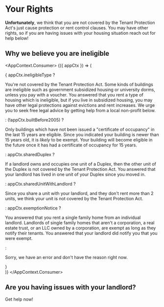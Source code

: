 
# Your Rights

**Unfortunately**, we think that you are not covered by the Tenant Protection Act's just cause protection or rent control clauses. You may have other rights, so if you are having issues with your housing situation reach out for help below!

## Why we believe you are ineligible
<AppContext.Consumer>
    {({ appCtx }) => (
        <div>
            {
                appCtx.ineligibleType ?
                <p>You're not covered by the Tenant Protection Act. Some kinds of buildings are ineligible such as government subsidized housing or university dorms, unless you pay with a voucher. You answered that you rent a type of housing which is ineligible, but if you live in subsidized housing, you may have other legal protections against evictions and rent increases. We urge you to seek free legal advice by getting help from a local non-profit below.</p>
                : (!appCtx.builtBefore2005) ?
                <p>Only buildings which have not been issued a "certificate of occupancy" in the last 15 years are eligible. Since you indicated your building is newer than 15 years old, it is <em>likely</em> to be exempt. Your building will become eligible in the future once it has had a certificate of occupancy for 15 years.</p>
                : appCtx.sharedDuplex ?
                <p>If a landlord owns and occupies one unit of a Duplex, then the other unit of the Duplex is not covered by the Tenant Protection Act. You answered that your landlord has lived in one unit of your Duplex since you moved in.</p>
                : appCtx.sharedUnitWithLandlord ?
                <p>Since you share a unit with your landlord, and they don't rent more than 2 units, we think your unit is not covered by the Tenant Protection Act.</p>
                : appCtx.exemptionNotice ?
                <p>You answered that you rent a single family home from an individual landlord. Landlords of single family homes that aren't a corporation, a real estate trust, or an LLC owned by a corporation, are exempt as long as they notify their tenants. You answered that your landlord did notify you that you were exempt.</p>
                :
                <p>Sorry, we have an error and don't have the reason right now.</p>
            }
        </div>
    )}
</AppContext.Consumer>

## Are you having issues with your landlord?
<PrimaryButton to="/getHelp">Get help now!</PrimaryButton>
